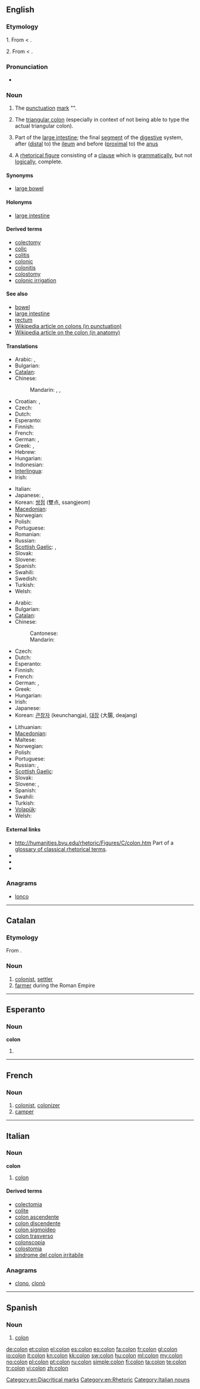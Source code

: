 {{also|cólon|còlon|colón|côlon}}
==English==
{{wikipedia|dab=colon}}

===Etymology===
1. From {{etyl|la}} {{term|lang=la|colon|cōlon|a member of a verse of poem}} < {{etyl|grc}} {{term|lang=grc|κῶλον||tr=kōlon|a member, limb, clause, part of a verse}}.

2. From {{etyl|la}} {{term|lang=la|colon|cōlon}} < {{etyl|grc}} {{term|lang=grc|κόλον|tr=kolon||the large intestine, also food, meat, fodder}}.

===Pronunciation===
* {{audio|en-us-colon.ogg|Audio (US)}}

===Noun===
{{en-noun|pl='''[[colons]]''' or {{obsolete}} '''[[cola]]'''}}

# {{grammar}} The [[punctuation]] [[mark]] "'''{{unsupported|:}}'''".
# {{rare}} The [[triangular colon]] (especially in context of not being able to type the actual triangular colon).
# {{anatomy}} Part of the [[large intestine]]; the final [[segment]] of the [[digestive]] system, after ([[distal]] to) the [[ileum]] and before ([[proximal]] to) the [[anus]]
# A [[rhetorical figure]] consisting of a [[clause]] which is [[grammatically]], but not [[logically]], complete.

====Synonyms====
* {{sense|final segment of digestive system}} [[large bowel]]

====Holonyms====
* {{sense|segment of digestive system}} [[large intestine]]

====Derived terms====
* [[colectomy]]
* [[colic]]
* [[colitis]]
* [[colonic]]
* [[colonitis]]
* [[colostomy]]
* [[colonic irrigation]]

====See also====
* [[bowel]]
* [[large intestine]]
* [[rectum]]
* [[w:colon_(punctuation)|Wikipedia article on colons (in punctuation)]]
* [[w:colon_(anatomy)|Wikipedia article on the colon (in anatomy)]]
{{punctuation}}

====Translations====
{{trans-top|punctuation mark}}
* Arabic: {{t-|ar|نقطة مزدوجة|f|tr=núqTa muzdáwija}},  {{qualifier|dual}} {{t-|ar|نقطتان|f|tr=nuqTataan}}
* Bulgarian: {{t-|bg|двоеточие|n|tr=dvoetóčie}}
* [[Catalan]]: {{t|ca|dos punts}} {{m|p}}
* Chinese:
*: Mandarin: {{t|cmn|冒號|sc=Hani}},  {{t|cmn|冒号|tr=màohào|sc=Hani}},  {{t-|cmn|：|sc=Hani}}
* Croatian: {{t-|hr|dvotočka|f}}, {{t-|hr|dvotočje|n}}
* Czech: {{t-|cs|dvojtečka|f}}
* Dutch: {{t-|nl|dubbelpunt|n}}
* Esperanto: {{t-|eo|dupunkto|xs=Esperanto}}
* Finnish: {{t+|fi|kaksoispiste}}
* French: {{t+|fr|deux points|m|p}}
* German: {{t+|de|Doppelpunkt|m}},  {{t+|de|Kolon|n}}
* Greek: {{t|el|δίστιγμο|n}}, {{t|el|επεξηγηματικά|n|p}}
* Hebrew: {{t-|he|נקודתיים|f|p|tr=nekudataim}}
* Hungarian: {{t+|hu|kettőspont}}
* Indonesian: {{t|id|titik dua|xs=Indonesian}}
* [[Interlingua]]: {{t|ia|duo punctos|p|xs=Interlingua}}
* Irish: {{t|ga|idirstad|m}}
{{trans-mid}}
* Italian: {{t-|it|due punti|m|p}}
* Japanese: {{t-|ja|コロン|tr=koron}},  {{t+|ja|：}}
* Korean: [[쌍점]] (雙点, ssangjeom)
* [[Macedonian]]: {{t|mk|две точки|f|p|tr=dve tóčki}}
* Norwegian: {{t-|no|kolon|n}}
* Polish: {{t+|pl|dwukropek|m}}
* Portuguese: {{t-|pt|dois pontos|m|p}}
* Romanian: {{t+|ro|două puncte|n|p}}
* Russian: {{t+|ru|двоеточие|n|tr=dvojetóčije}}
* [[Scottish Gaelic]]: {{t-|gd|còilean|m|xs=Scottish Gaelic}}, {{t|gd|dà-phuing|f}}
* Slovak: {{t|sk|dvojbodka|f}}
* Slovene: {{t+|sl|dvopičje|n}}
* Spanish: {{t-|es|dos puntos|m|p}}
* Swahili: {{t+|sw|alama ya mkato|xs=Swahili}}
* Swedish: {{t+|sv|kolon|n}}
* Turkish: {{t|tr|iki nokta üst üste}}
* Welsh: {{t-|cy|colon|m|xs=Welsh}}
{{trans-bottom}}

{{trans-top|digestive system}}
* Arabic: {{t-|ar|قولون|m|tr=qulūn}}
* Bulgarian: {{t|bg|колон|m}}
* [[Catalan]]: {{t|ca|còlon|m}}
* Chinese:
*: Cantonese: {{yue-tsj|結腸|结肠|git3 coeng4}}
*: Mandarin: {{t-|cmn|结肠|sc=Hani}}
* Czech: {{t-|cs|tračník|m}}
* Dutch: {{t-|nl|karteldarm|m}}
* Esperanto: {{t-|eo|kojlo|xs=Esperanto}}
* Finnish: {{t|fi|koolon}}
* French: {{t+|fr|côlon|m}}
* German: {{t+|de|Kolon|n}}, {{t+|de|Grimmdarm|m}}
* Greek: {{t+|el|κόλον|n|tr=kólon}}
* Hungarian: {{t+|hu|vastagbél}}
* Irish: {{t|ga|drólann|f}}
* Japanese: {{t+|ja|大腸|tr=daichō}}
* Korean: [[큰창자]] (keunchangja), [[대장]] (大腸, deajang)
{{trans-mid}}
* Lithuanian: {{t|lt|gaubtinė žarna|f|xs=Lithuanian}}
* [[Macedonian]]: {{t|mk|дебело црево|n|tr=débelo crévo}}
* Maltese: {{t-|mt|kolon|m|xs=Maltese}}
* Norwegian: {{t|no|endetarm|m}}
* Polish: {{t-|pl|okrężnica|f}}
* Portuguese: {{t+|pt|cólon|m}}
* Russian: {{t-|ru|ободочная кишка|f|tr=obodóčnaja kišká}}, {{t-|ru|толстая кишка|f|tr=tólstaja kišká}}
* [[Scottish Gaelic]]: {{t-|gd|caolan mòr|m|xs=Scottish Gaelic}}
* Slovak: {{t|sk|hrubé črevo|n}}
* Slovene: {{t+|sl|debelo črevo|n}}, {{t+|sl|danka|f}}
* Spanish: {{t+|es|colon|m}}
* Swahili: {{t+|sw|alama ya mkato|xs=Swahili}}
* Turkish: {{t+|tr|kolon}}
* [[Volapük]]: {{t|vo|krasum}}
* Welsh: {{t-|cy|colon|m|xs=Welsh}}
{{trans-bottom}}

====External links====
* http://humanities.byu.edu/rhetoric/Figures/C/colon.htm Part of a [http://humanities.byu.edu/rhetoric/ glossary of classical rhetorical terms].
* {{R:Webster 1913}}
* {{R:Century 1911}}
* {{R:OneLook}}

[[Category:en:Diacritical marks]]

===Anagrams===
* [[lonco#English|lonco]]

[[Category:en:Rhetoric]]

----

==Catalan==

===Etymology===
From {{etyl|la|ca}} {{term|colonus|colōnus|lang=la}}.

===Noun===
{{ca-noun|m}}

# [[colonist]], [[settler]]
# [[farmer]] during the Roman Empire

----

==Esperanto==

===Noun===
'''colon'''

# {{eo-form of|col|on}}

----

==French==

===Noun===
{{fr-noun|m}}

# [[colonist]], [[colonizer]]
# [[camper]] {{gloss|child in a ''[[colonie de vacances]]''}}

----

==Italian==
{{wikipedia|lang=it}}

===Noun===
'''colon''' {{m|inv}}

# {{context|anatomy|lang=it}} [[colon#English|colon]]

====Derived terms====
* [[colectomia]]
* [[colite]]
* [[colon ascendente]]
* [[colon discendente]]
* [[colon sigmoideo]]
* [[colon trasverso]]
* [[colonscopia]]
* [[colostomia]]
* [[sindrome del colon irritabile]]

===Anagrams===
* [[clono#Italian|clono]], [[clonò#Italian|clonò]]

[[Category:Italian nouns]]

----

==Spanish==

===Noun===
{{es-noun|m|pl=colones}}

# {{context|anatomy|grammar|rhetoric}} [[#English|colon]]

[[de:colon]]
[[et:colon]]
[[el:colon]]
[[es:colon]]
[[eo:colon]]
[[fa:colon]]
[[fr:colon]]
[[gl:colon]]
[[io:colon]]
[[it:colon]]
[[kn:colon]]
[[kk:colon]]
[[sw:colon]]
[[hu:colon]]
[[ml:colon]]
[[my:colon]]
[[no:colon]]
[[pl:colon]]
[[pt:colon]]
[[ru:colon]]
[[simple:colon]]
[[fi:colon]]
[[ta:colon]]
[[te:colon]]
[[tr:colon]]
[[vi:colon]]
[[zh:colon]]